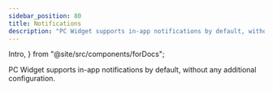 ```yaml
---
sidebar_position: 80
title: Notifications
description: "PC Widget supports in-app notifications by default, without any additional configuration."
---
```


  Intro,
} from "@site/src/components/forDocs";

<Intro>

PC Widget supports in-app notifications by default, without any additional configuration.

</Intro>